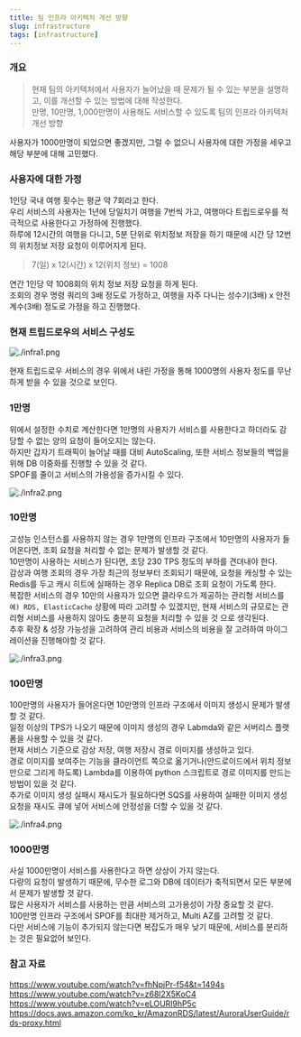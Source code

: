 ```yaml
---
title: 팀 인프라 아키텍처 개선 방향
slug: infrastructure
tags: [infrastructure]
---
```


### 개요 

> 현재 팀의 아키텍처에서 사용자가 늘어났을 때 문제가 될 수 있는 부분을 설명하고, 이를 개선할 수 있는 방법에 대해 작성한다.  
> 만명, 10만명, 1,000만명이 사용해도 서비스할 수 있도록 팀의 인프라 아키텍처 개선 방향

사용자가 1000만명이 되었으면 좋겠지만, 그럴 수 없으니 사용자에 대한 가정을 세우고 해당 부분에 대해 고민했다.  

### 사용자에 대한 가정

1인당 국내 여행 횟수는 평균 약 7회라고 한다.  
우리 서비스의 사용자는 1년에 당일치기 여행을 7번씩 가고, 여행마다 트립드로우를 적극적으로 사용한다고 가정하에 진행했다.  
하루에 12시간의 여행을 다니고, 5분 단위로 위치정보 저장을 하기 때문에 시간 당 12번의 위치정보 저장 요청이 이루어지게 된다.  

> 7(일) x 12(시간) x 12(위치 정보) = 1008  

연간 1인당 약 1008회의 위치 정보 저장 요청을 하게 된다.  
조회의 경우 명령 쿼리의 3배 정도로 가정하고, 여행을 자주 다니는 성수기(3배) x 안전계수(3배) 정도로 가정을 하고 진행했다.  

### 현재 트립드로우의 서비스 구성도

![./infra1.png](./infra1.png)

현재 트립드로우 서비스의 경우 위에서 내린 가정을 통해 1000명의 사용자 정도를 무난하게 받을 수 있을 것으로 보인다.  

### 1만명

위에서 설정한 수치로 계산한다면 1만명의 사용자가 서비스를 사용한다고 하더라도 감당할 수 없는 양의 요청이 들어오지는 않는다.  
하지만 갑자기 트래픽이 늘어날 때를 대비 AutoScaling, 또한 서비스 정보들의 백업을 위해 DB 이중화를 진행할 수 있을 것 같다.  
SPOF를 줄이고 서비스의 가용성을 증가시킬 수 있다.  

![./infra2.png](./infra2.png)

### 10만명

고성능 인스턴스를 사용하지 않는 경우 1만명의 인프라 구조에서 10만명의 사용자가 들어온다면, 조회 요청을 처리할 수 없는 문제가 발생할 것 같다.  
10만명이 사용하는 서비스가 된다면, 초당 230 TPS 정도의 부하를 견뎌내야 한다.  
감상과 여행 조회의 경우 가장 최근의 정보부터 조회되기 때문에, 요청을 캐싱할 수 있는 Redis를 두고 캐시 히트에 실패하는 경우 Replica DB로 조회 요청이 가도록 한다.  
복잡한 서비스의 경우 10만의 사용자가 있으면 클라우드가 제공하는 관리형 서비스를 `예) RDS, ElasticCache` 상황에 따라 고려할 수 있겠지만, 현재 서비스의 규모로는 관리형 서비스를 사용하지 않아도 충분히 요청을 처리할 수 있을 것 으로 생각된다.  
추후 확장 & 성장 가능성을 고려하여 관리 비용과 서비스의 비용을 잘 고려하여 마이그레이션을 진행해야할 것 같다.  

![./infra3.png](./infra3.png)

### 100만명

100만명의 사용자가 들어온다면 10만명의 인프라 구조에서 이미지 생성시 문제가 발생할 것 같다.  
일정 이상의 TPS가 나오기 때문에 이미지 생성의 경우 Labmda와 같은 서버리스 플랫폼을 사용할 수 있을 것 같다.  
현재 서비스 기준으로 감상 저장, 여행 저장시 경로 이미지를 생성하고 있다.  
경로 이미지를 보여주는 기능을 클라이언트 쪽으로 옮기거나(안드로이드에서 위치 정보만으로 그리게 하도록) Lambda를 이용하여 python 스크립트로 경로 이미지를 만드는 방법이 있을 것 같다.  
추가로 이미지 생성 실패시 재시도가 필요하다면 SQS를 사용하여 실패한 이미지 생성 요청을 재시도 큐에 넣어 서비스에 안정성을 더할 수 있을 것 같다.  

![./infra4.png](./infra4.png)

### 1000만명

사실 1000만명이 서비스를 사용한다고 하면 상상이 가지 않는다.      
다량의 요청이 발생하기 때문에, 무수한 로그와 DB에 데이터가 축적되면서 모든 부분에서 문제가 발생할 것 같다.  
많은 사용자가 서비스를 사용하는 만큼 서비스의 고가용성이 가장 중요할 것 같다.  
100만명 인프라 구조에서 SPOF를 최대한 제거하고, Multi AZ를 고려할 것 같다.  
다만 서비스에 기능이 추가되지 않는다면 복잡도가 매우 낮기 때문에, 서비스를 분리하는 것은 필요없어 보인다.  

### 참고 자료

https://www.youtube.com/watch?v=fhNpjPr-f54&t=1494s  
https://www.youtube.com/watch?v=z68l2X5KoC4  
https://www.youtube.com/watch?v=eLOURl9hP5c  
https://docs.aws.amazon.com/ko_kr/AmazonRDS/latest/AuroraUserGuide/rds-proxy.html  